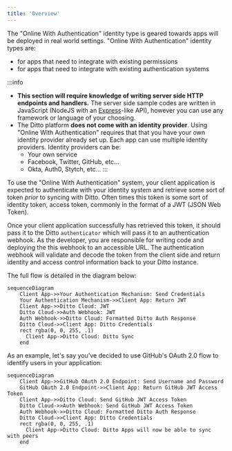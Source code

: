 ```yaml
---
title: 'Overview'
---
```


The "Online With Authentication" identity type is geared towards apps will be deployed in real world settings. "Online With Authentication" identity types are: 

* for apps that need to integrate with existing permissions
* for apps that need to integrate with existing authentication systems

:::info
* __This section will require knowledge of writing server side HTTP endpoints and handlers.__ The server side sample codes are written in JavaScript (NodeJS with an [Express](https://expressjs.com/)-like API), however you can use any framework or language of your choosing.
* The Ditto platform __does not come with an identity provider__. Using "Online With Authentication" requires that that you have your own identity provider already set up. Each app can use multiple identity providers. Identity providers can be:
  * Your own service
  * Facebook, Twitter, GitHub, etc...
  * Okta, Auth0, Stytch, etc...
:::


To use the "Online With Authentication" system, your client application is expected to authenticate with your identity system and retrieve some sort of token _prior_ to syncing with Ditto. Often times this token is some sort of identity token, access token, commonly in the format of a JWT (JSON Web Token).

Once your client application successfully has retrieved this token, it should pass it to the Ditto `authenticator` which will pass it to an authentication webhook. As the developer, you are responsible for writing code and deploying the this webhook to an accessible URL. The authentication webhook will validate and decode the token from the client side and return identity and access control information back to your Ditto instance. 

The full flow is detailed in the diagram below:

```mermaid
sequenceDiagram
    Client App->>Your Authentication Mechanism: Send Credentials
    Your Authentication Mechanism->>Client App: Return JWT
    Client App->>Ditto Cloud: JWT
    Ditto Cloud->>Auth Webhook: JWT 
    Auth Webhook->>Ditto Cloud: Formatted Ditto Auth Response
    Ditto Cloud->>Client App: Ditto Credentials
    rect rgba(0, 0, 255, .1)
      Client App->Ditto Cloud: Ditto Sync
    end
```

As an example, let's say you've decided to use GitHub's OAuth 2.0 flow to identify users in your application:

```mermaid
sequenceDiagram
    Client App->>GitHub OAuth 2.0 Endpoint: Send Username and Password
    GitHub OAuth 2.0 Endpoint->>Client App: Return GitHub JWT Access Token
    Client App->>Ditto Cloud: Send GitHub JWT Access Token
    Ditto Cloud->>Auth Webhook: Send GitHub JWT Access Token 
    Auth Webhook->>Ditto Cloud: Formatted Ditto Auth Response
    Ditto Cloud->>Client App: Ditto Credentials
    rect rgba(0, 0, 255, .1)
      Client App->Ditto Cloud: Ditto Apps will now be able to sync with peers
    end
```

